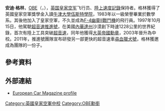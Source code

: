 {{Infobox person
|name=安迪·格林| birth_date  = {{Birth date and age|1962|07|30|df=yes}}
| birth_place = [[英國|英國]][[英格蘭|英格蘭]][[沃里克郡|沃里克郡]]
| death_date  = 
| death_place =
| nationality = {{UK}}
|occupation = 機師}}

'''安迪·格林'''，[[英帝國官佐勳章|OBE]]（{{lang-en|'''Andy Green'''}}，{{bd|1962年|7月30日|||Green, Andy}}），[[英国皇家空军|英国皇家空军]]飞行员、[[陸上速度記錄|陸上速度記錄]]保持者。格林獲得了英國皇家空軍獎學金入讀[[牛津大學伍斯特學院|牛津大學伍斯特學院]]，1983年以一級榮譽畢業於數學系。其後他加入了皇家空軍，不久並成為[[F-4幽靈II戰鬥機|F-4幽靈II戰鬥機]]的飛行員。1997年10月15日，他駕駛[[超音速推進號|超音速推進號]]，在美國[[內華達州|內華達州]]沙漠創下時速1228公里的世界紀錄，首次有陸上工具突破[[超音速|超音速]]，同年他獲得[[大英帝國勳章|大英帝國勳章]]，2003年晉升為中校。2011年，推進號團隊宣布研發另一部更快的超音速車[[尋血獵犬號|尋血獵犬號]]，格林獲邀成為團隊的一份子。

==參考資料==
{{reflist|30em}}

==外部連結==
*[https://web.archive.org/web/20100204004327/http://www.europeancarweb.com/features/0612_epcp_andy_green_profile/index.html European Car Magazine profile]

{{DEFAULTSORT:Green, Andy}}
[[Category:英國皇家空軍中校|Category:英國皇家空軍中校]]
[[Category:OBE勳銜|Category:OBE勳銜]]